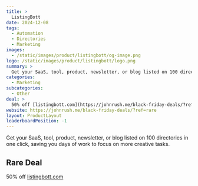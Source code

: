```yaml
---
title: >
  ListingBott
date: 2024-12-08
tags:
  - Automation
  - Directories
  - Marketing
images:
  - /static/images/product/listingbott/og-image.png
logo: /static/images/product/listingbott/logo.png
summary: >
  Get your SaaS, tool, product, newsletter, or blog listed on 100 directories in one click, saving you days of work to focus on more creative tasks.
categories:
  - Marketing
subcategories:
  - Other
deal: >
  50% off [listingbott.com](https://johnrush.me/black-friday-deals/?ref=rare)
website: https://johnrush.me/black-friday-deals/?ref=rare
layout: ProductLayout
leaderboardPosition: -1
---
```

Get your SaaS, tool, product, newsletter, or blog listed on 100 directories in one click, saving you days of work to focus on more creative tasks.

## Rare Deal

50% off [listingbott.com](https://johnrush.me/black-friday-deals/?ref=rare)
